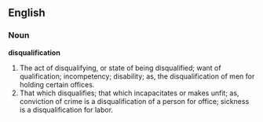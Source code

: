 ==English==

===Noun===

'''disqualification'''

#The act of disqualifying, or state of being disqualified; want of qualification; incompetency; disability; as, the disqualification of men for holding certain offices.
#That which disqualifies; that which incapacitates or makes unfit; as, conviction of crime is a disqualification of a person for office; sickness is a disqualification for labor.